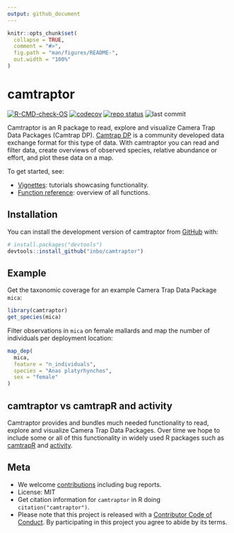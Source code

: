 ```yaml
---
output: github_document
---
```


<!-- README.md is generated from README.Rmd. Please edit that file -->

```r
knitr::opts_chunk$set(
  collapse = TRUE,
  comment = "#>",
  fig.path = "man/figures/README-",
  out.width = "100%"
)
```

# camtraptor

<!-- badges: start -->
[![R-CMD-check-OS](https://github.com/inbo/camtraptor/actions/workflows/check_on_different_r_os.yml/badge.svg)](https://github.com/inbo/camtraptor/actions/workflows/check_on_different_r_os.yml)
[![codecov](https://codecov.io/gh/inbo/camtraptor/branch/main/graph/badge.svg)](https://app.codecov.io/gh/inbo/camtraptor/)
[![repo status](https://www.repostatus.org/badges/latest/active.svg)](https://www.repostatus.org/#active)
![last commit](https://img.shields.io/github/last-commit/inbo/camtraptor)
<!-- badges: end -->

Camtraptor is an R package to read, explore and visualize Camera Trap Data Packages (Camtrap DP). [Camtrap DP](https://tdwg.github.io/camtrap-dp/) is a community developed data exchange format for this type of data. With camtraptor you can read and filter data, create overviews of observed species, relative abundance or effort, and plot these data on a map.

To get started, see:

- [Vignettes](https://inbo.github.io/camtraptor/articles/): tutorials showcasing functionality.
- [Function reference](https://inbo.github.io/camtraptor/reference/index.html): overview of all functions.

## Installation

You can install the development version of camtraptor from [GitHub](https://github.com/inbo/camtraptor) with:

``` r
# install.packages("devtools")
devtools::install_github("inbo/camtraptor")
```

## Example

Get the taxonomic coverage for an example Camera Trap Data Package `mica`:

```r
library(camtraptor)
get_species(mica)
```

Filter observations in `mica` on female mallards and map the number of individuals per deployment location:

```r
map_dep(
  mica,
  feature = "n_individuals",
  species = "Anas platyrhynchos",
  sex = "female"
)
```

## camtraptor vs camtrapR and activity

Camtraptor provides and bundles much needed functionality to read, explore and visualize Camera Trap Data Packages. Over time we hope to include some or all of this functionality in widely used R packages such as [camtrapR](https://cran.r-project.org/package=camtrapR) and [activity](https://cran.r-project.org/package=activity).

## Meta

* We welcome [contributions](.github/CONTRIBUTING.md) including bug reports.
* License: MIT
* Get citation information for `camtraptor` in R doing `citation("camtraptor")`.
* Please note that this project is released with a [Contributor Code of Conduct](.github/CODE_OF_CONDUCT.md). By participating in this project you agree to abide by its terms.
